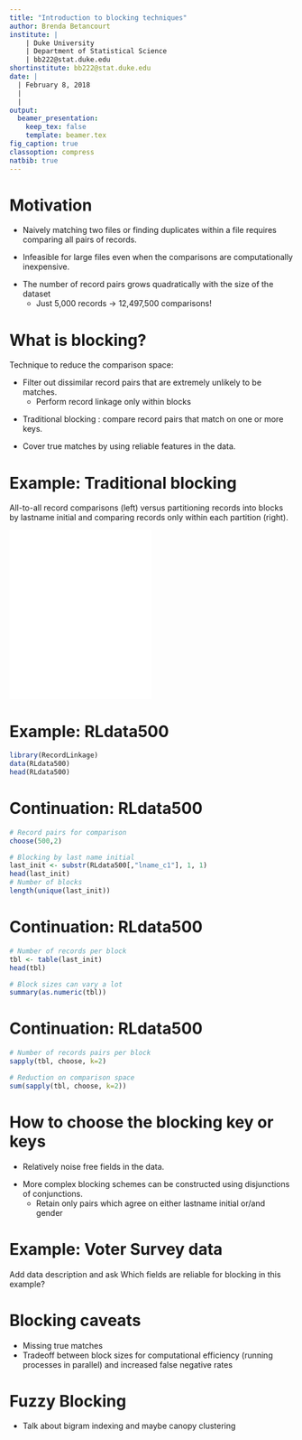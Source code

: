 ```yaml
---
title: "Introduction to blocking techniques"
author: Brenda Betancourt
institute: |
    | Duke University
    | Department of Statistical Science
    | bb222@stat.duke.edu
shortinstitute: bb222@stat.duke.edu
date: |
  | February 8, 2018
  |
  |
output: 
  beamer_presentation:
    keep_tex: false
    template: beamer.tex
fig_caption: true
classoption: compress
natbib: true
---
```


# Motivation

- Naively matching two files or finding duplicates within a file requires comparing all pairs of records.

\vspace{3mm}

- Infeasible for large files even when the comparisons are computationally inexpensive.

\vspace{3mm}

- The number of record pairs grows quadratically with the size of
the dataset
    * Just 5,000 records $\rightarrow$ 12,497,500 comparisons!

# What is blocking?

Technique to reduce the comparison space: 

- Filter out dissimilar record pairs that are extremely unlikely to be matches.
    * Perform record linkage only within blocks 


\vspace{3mm}

- Traditional blocking : compare record pairs that match on one or more keys.

\vspace{3mm}

- Cover true matches by using reliable features in the data.

# Example: Traditional blocking

All-to-all record comparisons (left) versus partitioning records into
blocks by lastname initial and comparing records only within each partition (right).

![alt text](figures/noblocking_plot.pdf){ width=50% }
![alt text](figures/blocking_plot.pdf){ width=50% }

# Example: RLdata500

```r
library(RecordLinkage)
data(RLdata500)
head(RLdata500)
```

# Continuation: RLdata500

```r

# Record pairs for comparison
choose(500,2)

# Blocking by last name initial  
last_init <- substr(RLdata500[,"lname_c1"], 1, 1)
head(last_init)
# Number of blocks
length(unique(last_init))

```
# Continuation: RLdata500

```r

# Number of records per block
tbl <- table(last_init)
head(tbl)

# Block sizes can vary a lot
summary(as.numeric(tbl))

```

# Continuation: RLdata500

```r

# Number of records pairs per block
sapply(tbl, choose, k=2)

# Reduction on comparison space
sum(sapply(tbl, choose, k=2))

```
# How to choose the blocking key or keys

- Relatively noise free fields in the data.

\vspace{3mm}

- More complex blocking schemes can be constructed using disjunctions of conjunctions.
    * Retain only pairs which agree on either lastname initial or/and gender

# Example: Voter Survey data

Add data description and ask 
Which fields are reliable for blocking in this example?


# Blocking caveats

- Missing true matches 
- Tradeoff between block sizes for computational efficiency (running
processes in parallel) and increased false negative rates


# Fuzzy Blocking

- Talk about bigram indexing and maybe canopy clustering 
